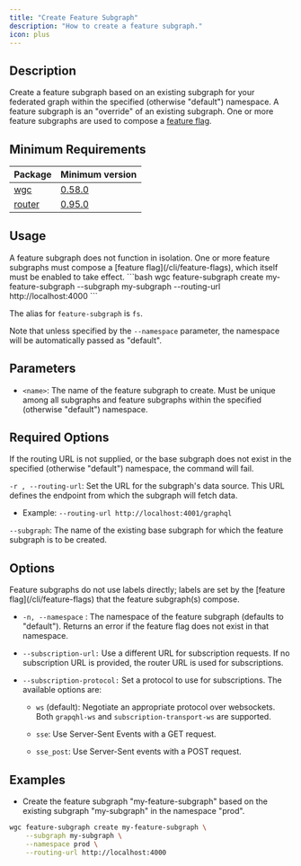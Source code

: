 ```yaml
---
title: "Create Feature Subgraph"
description: "How to create a feature subgraph."
icon: plus
---
```


## Description

Create a feature subgraph based on an existing subgraph for your federated graph within the specified (otherwise "default") namespace. A feature subgraph is an "override" of an existing subgraph. One or more feature subgraphs are used to compose a [feature flag](/cli/feature-flags).

## Minimum Requirements

| Package                 | Minimum version                                                                |
| ----------------------- | ------------------------------------------------------------------------------ |
| [wgc](/cli/intro)       | [0.58.0](https://github.com/wundergraph/cosmo/compare/wgc@0.57.7...wgc@0.58.0) |
| [router](/router/intro) | [0.95.0](https://github.com/wundergraph/cosmo/releases/tag/router%400.95.0)    |

## Usage

<Note>
  A feature subgraph does not function in isolation. One or more feature subgraphs must compose a [feature flag](/cli/feature-flags), which itself must be enabled to take effect.

</Note>
```bash
wgc feature-subgraph create my-feature-subgraph --subgraph my-subgraph --routing-url http://localhost:4000
```

The alias for `feature-subgraph` is `fs`.

Note that unless specified by the `--namespace` parameter, the namespace will be automatically passed as "default".

## Parameters

- `<name>`: The name of the feature subgraph to create. Must be unique among all subgraphs and feature subgraphs within the specified (otherwise "default") namespace.

## Required Options

<Note>
  If the routing URL is not supplied, or the base subgraph does not exist in the
  specified (otherwise "default") namespace, the command will fail.
</Note>

`-r , --routing-url`: Set the URL for the subgraph's data source. This URL defines the endpoint from which the subgraph will fetch data.

- Example: `--routing-url http://localhost:4001/graphql`

`--subgraph`: The name of the existing base subgraph for which the feature subgraph is to be created.

## Options

<Info>
  Feature subgraphs do not use labels directly; labels are set by the [feature
  flag](/cli/feature-flags) that the feature subgraph(s) compose.
</Info>

- `-n, --namespace` : The namespace of the feature subgraph (defaults to "default"). Returns an error if the feature flag does not exist in that namespace.

- `--subscription-url:` Use a different URL for subscription requests. If no subscription URL is provided, the router URL is used for subscriptions.

- `--subscription-protocol:` Set a protocol to use for subscriptions. The available options are:

  - `ws` (default): Negotiate an appropriate protocol over websockets. Both `grapqhl-ws` and `subscription-transport-ws` are supported.

  - `sse`: Use Server-Sent Events with a GET request.

  - `sse_post`: Use Server-Sent events with a POST request.

## Examples

- Create the feature subgraph "my-feature-subgraph" based on the existing subgraph "my-subgraph" in the namespace "prod".

```bash
wgc feature-subgraph create my-feature-subgraph \
	--subgraph my-subgraph \
	--namespace prod \
	--routing-url http://localhost:4000
```
